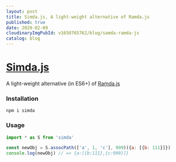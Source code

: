 ```yaml
---
layout: post
title: Simda.js, A light-weight alternative of Ramda.js
published: true
date: 2020-02-09
cloudinaryImgPubId: v1650765762/blog/samda-ramda-js
catalog: blog
---
```

# [Simda.js](https://www.npmjs.com/package/simda)

A light-weight alternative (in ES6+) of [Ramda.js](https://ramdajs.com/)

### Installation

```shell
npm i simda
```

### Usage

```js
import * as S from 'simda'

const newObj = S.assocPath(['a', 1, 'c'], 999)({a: [{b: 111}]})
console.log(newObj) // => {a:[{b:111},{c:999}]}
```
